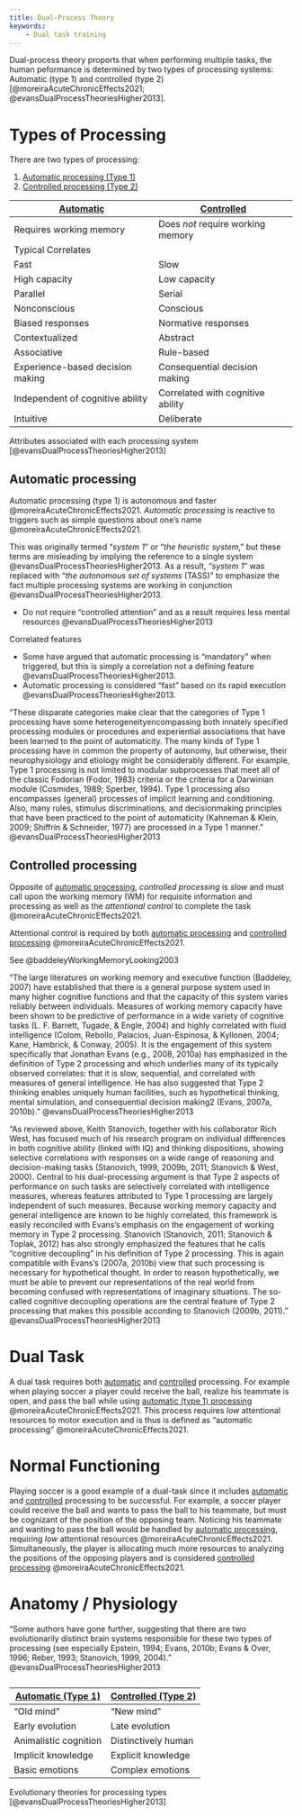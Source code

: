 ```yaml
---
title: Dual-Process Theory
keywords:
    - Dual task training
---
```



Dual-process theory proports that when performing multiple tasks, the human peformance is determined by two types of processing systems: Automatic (type 1) and controlled (type 2) [@moreiraAcuteChronicEffects2021; @evansDualProcessTheoriesHigher2013].

# Types of Processing

There are two types of processing:

1. [Automatic processing (Type 1)](#automatic-processing)
1. [Controlled processing (Type 2)](#controlled-processing)


::: {#tbl-dual-process-attributes}

<table class="basic-table">
  <thead>
    <tr>
      <th><a href="#automatic-processing">Automatic</a></th>
      <th><a href="#controlled-processing">Controlled</a></th>
    </tr>
  </thead>
  <tbody>
    <tr>
      <td>Requires working memory</td>
      <td>Does <em>not</em> require working memory</td>
    </tr>
    <tr>
      <td colspan="2" class="row-group">Typical Correlates</td>
    </tr>
    <tr>
      <td>Fast</td>
      <td>Slow</td>
    </tr>
    <tr>
      <td>High capacity</td>
      <td>Low capacity</td>
    </tr>
    <tr>
      <td>Parallel</td>
      <td>Serial</td>
    </tr>
    <tr>
      <td>Nonconscious</td>
      <td>Conscious</td>
    </tr>
    <tr>
      <td>Biased responses</td>
      <td>Normative responses</td>
    </tr>
    <tr>
      <td>Contextualized</td>
      <td>Abstract</td>
    </tr>
    <tr>
      <td>Associative</td>
      <td>Rule-based</td>
    </tr>
    <tr>
      <td>Experience-based decision making</td>
      <td>Consequential decision making</td>
    </tr>
    <tr>
      <td>Independent of cognitive ability</td>
      <td>Correlated with cognitive ability</td>
    </tr>
    <tr>
      <td>Intuitive</td>
      <td>Deliberate</td>
    </tr>
  </tbody>
</table>

Attributes associated with each processing system [@evansDualProcessTheoriesHigher2013]

:::

## Automatic processing {#automatic-processing}

Automatic processing (type 1) is autonomous and faster @moreiraAcuteChronicEffects2021.
*Automatic processing* is reactive to triggers such as simple questions about one's name @moreiraAcuteChronicEffects2021.

This was originally termed "*system 1*" or "*the heuristic system*," but these terms are misleading by implying the reference to a single system @evansDualProcessTheoriesHigher2013.
As a result, "*system 1*" was replaced with "*the autonomous set of systems* (TASS)" to emphasize the fact multiple processing systems are working in conjunction @evansDualProcessTheoriesHigher2013.


- Do not require "controlled attention" and as a result requires less mental resources @evansDualProcessTheoriesHigher2013

Correlated features

- Some have argued that automatic processing is "mandatory" when triggered, but this is simply a correlation not a defining feature @evansDualProcessTheoriesHigher2013.
- Automatic processing is considered "fast" based on its rapid execution @evansDualProcessTheoriesHigher2013.

"These disparate categories make clear that the categories of Type 1 processing have some heterogeneityencompassing both innately specified processing modules or procedures and experiential associations that have been learned to the point of automaticity. The many kinds of Type 1 processing have in common the property of autonomy, but otherwise, their neurophysiology and etiology might be considerably different. For example, Type 1 processing is not limited to modular subprocesses that meet all of the classic Fodorian (Fodor, 1983) criteria or the criteria for a Darwinian module (Cosmides, 1989; Sperber, 1994). Type 1 processing also encompasses (general) processes of implicit learning and conditioning. Also, many rules, stimulus discriminations, and decisionmaking principles that have been practiced to the point of automaticity (Kahneman & Klein, 2009; Shiffrin & Schneider, 1977) are processed in a Type 1 manner." @evansDualProcessTheoriesHigher2013

## Controlled processing {#controlled-processing}

Opposite of [automatic processing](#automatic-processing), *controlled processing* is *slow* and must call upon the working memory (WM) for requisite information and processing as well as the *attentional control* to complete the task @moreiraAcuteChronicEffects2021.

:::{.callout-note}
Attentional control is required by both [automatic processing](#automatic-processing) and [controlled processing](#controlled-processing) @moreiraAcuteChronicEffects2021.

See @baddeleyWorkingMemoryLooking2003
:::


"The large literatures on working memory and executive function (Baddeley, 2007) have established that there is a general purpose system used in many higher cognitive functions and that the capacity of this system varies reliably between individuals. Measures of working memory capacity have been shown to be predictive of performance in a wide variety of cognitive tasks (L. F. Barrett, Tugade, & Engle, 2004) and highly correlated with fluid intelligence (Colom, Rebollo, Palacios, Juan-Espinosa, & Kyllonen, 2004; Kane, Hambrick, & Conway, 2005). It is the engagement of this system specifically that Jonathan Evans (e.g., 2008, 2010a) has emphasized in the definition of Type 2 processing and which underlies many of its typically observed correlates: that it is slow, sequential, and correlated with measures of general intelligence. He has also suggested that Type 2 thinking enables uniquely human facilities, such as hypothetical thinking, mental simulation, and consequential decision making2 (Evans, 2007a, 2010b)." @evansDualProcessTheoriesHigher2013

"As reviewed above, Keith Stanovich, together with his collaborator Rich West, has focused much of his research program on individual differences in both cognitive ability (linked with IQ) and thinking dispositions, showing selective correlations with responses on a wide range of reasoning and decision-making tasks (Stanovich, 1999, 2009b, 2011; Stanovich & West, 2000). Central to his dual-processing argument is that Type 2 aspects of performance on such tasks are selectively correlated with intelligence measures, whereas features attributed to Type 1 processing are largely independent of such measures. Because working memory capacity and general intelligence are known to be highly correlated, this framework is easily reconciled with Evans’s emphasis on the engagement of working memory in Type 2 processing. Stanovich (Stanovich, 2011; Stanovich & Toplak, 2012) has also strongly emphasized the features that he calls “cognitive decoupling” in his definition of Type 2 processing. This is again compatible with Evans’s (2007a, 2010b) view that such processing is necessary for hypothetical thought. In order to reason hypothetically, we must be able to prevent our representations of the real world from becoming confused with representations of imaginary situations. The so-called cognitive decoupling operations are the central feature of Type 2 processing that makes this possible according to Stanovich (2009b, 2011)." @evansDualProcessTheoriesHigher2013


# Dual Task

A dual task requires both [automatic](#automatic-processing) and [controlled](#controlled-processing) processing.
For example when playing soccer a player could receive the ball, realize his teammate is open, and pass the ball while using [automatic (type 1) processing](#automatic-processing) @moreiraAcuteChronicEffects2021.
This process requires *low* attentional resources to motor execution and is thus is defined as "automatic processing" @moreiraAcuteChronicEffects2021.

# Normal Functioning

Playing soccer is a good example of a dual-task since it includes [automatic](#automatic-processing) and [controlled](#controlled-processing) processing to be successful.
For example, a soccer player could receive the ball and wants to pass the ball to his teammate, but must be cognizant of the position of the opposing team. 
Noticing his teammate and wanting to pass the ball would be handled by [automatic processing](#automatic-processing), requiring *low* attentional resources @moreiraAcuteChronicEffects2021.
Simultaneously, the player is allocating much more resources to analyzing the positions of the opposing players and is considered [controlled processing](#controlled-processing) @moreiraAcuteChronicEffects2021.


# Anatomy / Physiology 

"Some authors have gone further, suggesting that there are two evolutionarily distinct brain systems responsible for these two types of processing (see especially Epstein, 1994; Evans, 2010b; Evans & Over, 1996; Reber, 1993; Stanovich, 1999, 2004)." @evansDualProcessTheoriesHigher2013


::: {#tbl-dual-process-evolution}


<table class="basic-table">
  <thead>
    <tr>
      <th><a href="#automatic-processing">Automatic (Type 1)</a></th>
      <th><a href="#controlled-processing">Controlled (Type 2)</a></th>
    </tr>
  </thead>
  <tbody>
    <tr>
      <td>"Old mind"</td>
      <td>"New mind"</td>
    </tr>
    <tr>
      <td>Early evolution</td>
      <td>Late evolution</td>
    </tr>
    <tr>
      <td>Animalistic cognition</td>
      <td>Distinctively human</td>
    </tr>
    <tr>
      <td>Implicit knowledge</td>
      <td>Explicit knowledge</td>
    </tr>
    <tr>
      <td>Basic emotions</td>
      <td>Complex emotions</td>
    </tr>
  </tbody>
  <caption>
    
  </caption>
</table>

Evolutionary theories for processing types [@evansDualProcessTheoriesHigher2013]

:::